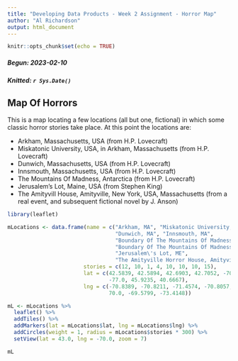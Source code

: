 ```yaml
---
title: "Developing Data Products - Week 2 Assignment - Horror Map"
author: "Al Richardson"
output: html_document
---
```


```r
knitr::opts_chunk$set(echo = TRUE)
```

##### Begun: 2023-02-10
##### Knitted: `r Sys.Date()`

## Map Of Horrors

This is a map locating a few locations (all but one, fictional) in which some classic horror stories take place. At this point the locations are:

* Arkham, Massachusetts, USA (from H.P. Lovecraft)
* Miskatonic University, USA, in Arkham, Massachusetts (from H.P. Lovecraft)
* Dunwich, Massachusetts, USA (from H.P. Lovecraft)
* Innsmouth, Massachusetts, USA (from H.P. Lovecraft)
* The Mountains Of Madness, Antarctica (from H.P. Lovecraft)
* Jerusalem's Lot, Maine, USA (from Stephen King)
* The Amityvill House, Amityville, New York, USA, Massachusetts (from a real event, and subsequent fictional novel by J. Anson)

```r
library(leaflet)

mLocations <- data.frame(name = c("Arkham, MA", "Miskatonic University, Arkham, MA", 
                                  "Dunwich, MA", "Innsmouth, MA", 
                                  "Boundary Of The Mountains Of Madness",
                                  "Boundary Of The Mountains Of Madness",
                                  "Jerusalem\'s Lot, ME", 
                                  "The Amityville Horror House, Amityville, NY"),
                        stories = c(12, 10, 1, 4, 10, 10, 10, 15),
                        lat = c(42.5839, 42.5894, 42.6903, 42.7052, -70.0, 
                                -77.0, 45.9235, 40.6667),
                        lng = c(-70.8389, -70.8211, -71.4574, -70.8057, 100.0, 
                                70.0, -69.5799, -73.4148))

mL <- mLocations %>% 
  leaflet() %>% 
  addTiles() %>%
  addMarkers(lat = mLocations$lat, lng = mLocations$lng) %>%
  addCircles(weight = 1, radius = mLocations$stories * 300) %>% 
  setView(lat = 43.0, lng = -70.0, zoom = 7)

mL

```
